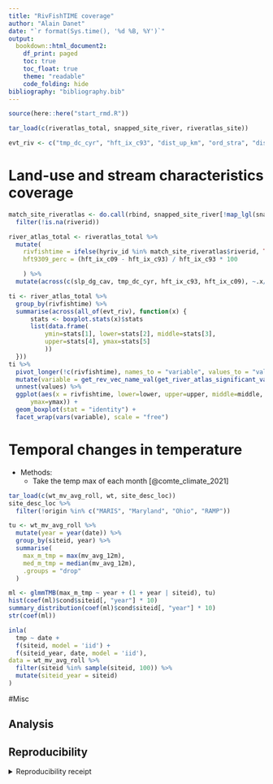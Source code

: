 ```yaml
---
title: "RivFishTIME coverage"
author: "Alain Danet"
date: "`r format(Sys.time(), '%d %B, %Y')`"
output: 
  bookdown::html_document2:
    df_print: paged
    toc: true
    toc_float: true
    theme: "readable"
    code_folding: hide
bibliography: "bibliography.bib"
---
```


```r
source(here::here("start_rmd.R"))
```

```r
tar_load(c(riveratlas_total, snapped_site_river, riveratlas_site))

evt_riv <- c("tmp_dc_cyr", "hft_ix_c93", "dist_up_km", "ord_stra", "dis_m3_pyr", "ele_mt_cav", "pac_pc_cse", "urb_pc_cse", "hft9309_perc")
```

# Land-use and stream characteristics coverage

```r
match_site_riveratlas <- do.call(rbind, snapped_site_river[!map_lgl(snapped_site_river, ~all(is.na(.x)))]) %>%
  filter(!is.na(riverid))

river_atlas_total <- riveratlas_total %>%
  mutate(
    rivfishtime = ifelse(hyriv_id %in% match_site_riveratlas$riverid, TRUE, FALSE),
    hft9309_perc = (hft_ix_c09 - hft_ix_c93) / hft_ix_c93 * 100

    ) %>%
  mutate(across(c(slp_dg_cav, tmp_dc_cyr, hft_ix_c93, hft_ix_c09), ~.x/10))
```

```r
ti <- river_atlas_total %>%
  group_by(rivfishtime) %>%
  summarise(across(all_of(evt_riv), function(x) {
      stats <- boxplot.stats(x)$stats
      list(data.frame(
          ymin=stats[1], lower=stats[2], middle=stats[3], 
          upper=stats[4], ymax=stats[5]
          ))
  }))
ti %>%
  pivot_longer(!c(rivfishtime), names_to = "variable", values_to = "values") %>%
  mutate(variable = get_rev_vec_name_val(get_river_atlas_significant_var())[variable]) %>%
  unnest(values) %>%
  ggplot(aes(x = rivfishtime, lower=lower, upper=upper, middle=middle, ymin=ymin,
      ymax=ymax)) +
  geom_boxplot(stat = "identity") +
  facet_wrap(vars(variable), scale = "free")
```

# Temporal changes in temperature 

- Methods:
  - Take the temp max of each month [@comte_climate_2021]

```r
tar_load(c(wt_mv_avg_roll, wt, site_desc_loc))
site_desc_loc %>%
  filter(!origin %in% c("MARIS", "Maryland", "Ohio", "RAMP"))

tu <- wt_mv_avg_roll %>%
  mutate(year = year(date)) %>%
  group_by(siteid, year) %>%
  summarise(
    max_m_tmp = max(mv_avg_12m),
    med_m_tmp = median(mv_avg_12m),
    .groups = "drop"
  )

ml <- glmmTMB(max_m_tmp ~ year + (1 + year | siteid), tu)
hist(coef(ml)$cond$siteid[, "year"] * 10)
summary_distribution(coef(ml)$cond$siteid[, "year"] * 10)
str(coef(ml))

inla(
  tmp ~ date +
  f(siteid, model = 'iid') +
  f(siteid_year, date, model = 'iid'),
data = wt_mv_avg_roll %>%
  filter(siteid %in% sample(siteid, 100)) %>%
  mutate(siteid_year = siteid)
)
```


#Misc


## Analysis

## Reproducibility

<details><summary>Reproducibility receipt</summary>

```r
## datetime
Sys.time()

## repository
if(requireNamespace('git2r', quietly = TRUE)) {
  git2r::repository()
} else {
  c(
    system2("git", args = c("log", "--name-status", "-1"), stdout = TRUE),
    system2("git", args = c("remote", "-v"), stdout = TRUE)
  )
}

## session info
sessionInfo()
```

</details>
